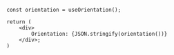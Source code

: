 ```tsx
const orientation = useOrientation();

return (
    <div>
        Orientation: {JSON.stringify(orientation())}
    </div>;
)
```
